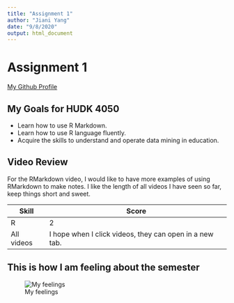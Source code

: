 ```yaml
---
title: "Assignment 1"
author: "Jiani Yang"
date: "9/8/2020"
output: html_document
---
```

# Assignment 1 {#anchor}

[My Github Profile](https://github.com/jy2893)

## My Goals for HUDK 4050 {#css_id}
* Learn how to use R Markdown.
* Learn how to use R language fluently.
* Acquire the skills to understand and operate data mining in education.

## Video Review {#css_id}
For the RMarkdown video, I would like to have more examples of using RMarkdown to make notes. I like the 
length of all videos I have seen so far, keep things short and sweet. 

|   Skill  |                            Score                       |
|----------|--------------------------------------------------------|
|     R    |                             2                          |
|All videos|I hope when I click videos, they can open in a new tab. |

## This is how I am feeling about the semester {#css_id}
![My feelings](image.jpg)